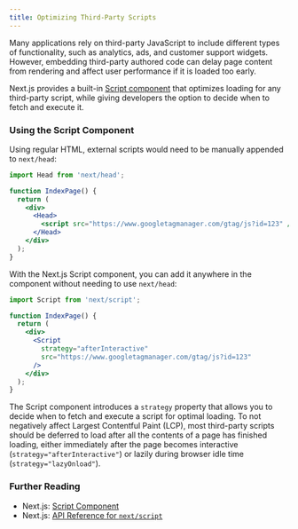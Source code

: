 ```yaml
---
title: Optimizing Third-Party Scripts
---
```


Many applications rely on third-party JavaScript to include different types of functionality, such as analytics, ads, and customer support widgets. However,
embedding third-party authored code can delay page content from rendering and affect user performance if it is loaded too early.

Next.js provides a built-in [Script component](/docs/basic-features/script) that optimizes loading for any third-party script, while giving developers the option to decide when to fetch and execute it.

### Using the Script Component

Using regular HTML, external scripts would need to be manually appended to `next/head`:

```jsx
import Head from 'next/head';

function IndexPage() {
  return (
    <div>
      <Head>
        <script src="https://www.googletagmanager.com/gtag/js?id=123" />
      </Head>
    </div>
  );
}
```

With the Next.js Script component, you can add it anywhere in the component without needing to use `next/head`:

```jsx
import Script from 'next/script';

function IndexPage() {
  return (
    <div>
      <Script
        strategy="afterInteractive"
        src="https://www.googletagmanager.com/gtag/js?id=123"
      />
    </div>
  );
}
```

The Script component introduces a `strategy` property that allows you to decide when to fetch and execute a script for optimal loading. To not
negatively affect Largest Contentful Paint (LCP), most third-party scripts should be deferred to load after all the contents of a page has finished
loading, either immediately after the page becomes interactive (`strategy="afterInteractive"`) or lazily during browser idle time (`strategy="lazyOnload"`).

### Further Reading

- Next.js: [Script Component](/docs/basic-features/script)
- Next.js: [API Reference for `next/script`](/docs/api-reference/next/script)
